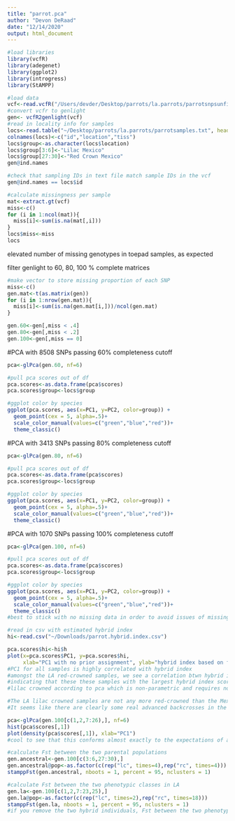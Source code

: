 ```yaml
---
title: "parrot.pca"
author: "Devon DeRaad"
date: "12/14/2020"
output: html_document
---
```


```r
#load libraries
library(vcfR)
library(adegenet)
library(ggplot2)
library(introgress)
library(StAMPP)
```

```r
#load data
vcf<-read.vcfR("/Users/devder/Desktop/parrots/la.parrots/parrotsnpsunfiltered.vcf")
#convert vcfr to genlight
gen<- vcfR2genlight(vcf)
#read in locality info for samples
locs<-read.table("~/Desktop/parrots/la.parrots/parrotsamples.txt", header=T, sep="\t")
colnames(locs)<-c("id","location","tiss")
locs$group<-as.character(locs$location)
locs$group[3:6]<-"Lilac Mexico"
locs$group[27:30]<-"Red Crown Mexico"
gen@ind.names

#check that sampling IDs in text file match sample IDs in the vcf
gen@ind.names == locs$id
```


```r
#calculate missingness per sample
mat<-extract.gt(vcf)
miss<-c()
for (i in 1:ncol(mat)){
  miss[i]<-sum(is.na(mat[,i]))
}
locs$miss<-miss
locs
```
elevated number of missing genotypes in toepad samples, as expected

filter genlight to 60, 80, 100 % complete matrices
```r
#make vector to store missing proportion of each SNP
miss<-c()
gen.mat<-t(as.matrix(gen))
for (i in 1:nrow(gen.mat)){
  miss[i]<-sum(is.na(gen.mat[i,]))/ncol(gen.mat)
}

gen.60<-gen[,miss < .4]
gen.80<-gen[,miss < .2]
gen.100<-gen[,miss == 0]

```

#PCA with 8508 SNPs passing 60% completeness cutoff
```r
pca<-glPca(gen.60, nf=6)

#pull pca scores out of df
pca.scores<-as.data.frame(pca$scores)
pca.scores$group<-locs$group

#ggplot color by species
ggplot(pca.scores, aes(x=PC1, y=PC2, color=group)) +
  geom_point(cex = 5, alpha=.5)+
  scale_color_manual(values=c("green","blue","red"))+
  theme_classic()

```

#PCA with 3413 SNPs passing 80% completeness cutoff
```r
pca<-glPca(gen.80, nf=6)

#pull pca scores out of df
pca.scores<-as.data.frame(pca$scores)
pca.scores$group<-locs$group

#ggplot color by species
ggplot(pca.scores, aes(x=PC1, y=PC2, color=group)) +
  geom_point(cex = 5, alpha=.5)+
  scale_color_manual(values=c("green","blue","red"))+
  theme_classic()
```

#PCA with 1070 SNPs passing 100% completeness cutoff
```r
pca<-glPca(gen.100, nf=6)

#pull pca scores out of df
pca.scores<-as.data.frame(pca$scores)
pca.scores$group<-locs$group

#ggplot color by species
ggplot(pca.scores, aes(x=PC1, y=PC2, color=group)) +
  geom_point(cex = 5, alpha=.5)+
  scale_color_manual(values=c("green","blue","red"))+
  theme_classic()
#best to stick with no missing data in order to avoid issues of missing data influencing group assignment
```

```r
#read in csv with estimated hybrid index
hi<-read.csv("~/Downloads/parrot.hybrid.index.csv")

pca.scores$hi<-hi$h
plot(x=pca.scores$PC1, y=pca.scores$hi,
     xlab="PC1 with no prior assignment", ylab="hybrid index based on fixed SNPs in parental pops",)
#PC1 for all samples is highly correlated with hybrid index
#amongst the LA red-crowned samples, we see a correlation btwn hybrid index score and PC1 assignment,  
#indicating that these these samples with the largest hybrid index score are also more like 
#lilac crowned according to pca which is non-parametric and requires no a priori assignment. 

#The LA lilac crowned samples are not any more red-crowned than the Mexico lilac crowned samples according to PCA
#It seems like there are clearly some real advanced backcrosses in the LA red crowned population, but for all intents and purposes the LA pop is all parental individuals with 2 hybrids. There are red crowned alleles that are being lost via introgressive hybridization, but a phenotypic red crowned or lilac crowned from LA should still be considered parental stock for conservation purposes.

pca<-glPca(gen.100[c(1,2,7:26),], nf=6)
hist(pca$scores[,1])
plot(density(pca$scores[,1]), xlab="PC1")
#cool to see that this conforms almost exactly to the expectations of a bimodal hybrid population

#calculate Fst between the two parental populations
gen.ancestral<-gen.100[c(3:6,27:30),]
gen.ancestral@pop<-as.factor(c(rep("lc", times=4),rep("rc", times=4)))
stamppFst(gen.ancestral, nboots = 1, percent = 95, nclusters = 1)

#calculate Fst between the two phenotypic classes in LA
gen.la<-gen.100[c(1,2,7:23,25),]
gen.la@pop<-as.factor(c(rep("lc", times=2),rep("rc", times=18)))
stamppFst(gen.la, nboots = 1, percent = 95, nclusters = 1)
#if you remove the two hybrid individuals, Fst between the two phenotypic classes in LA is actually higher than between the ancestral stock from Mexico, but only two LC samples from LA means that this is probably not significantly greater, probably well within confidence intervals with such small sample sizes. Still, evidence that overall divergence between the lineages is being strongly maintained despite hybridization.
```


